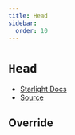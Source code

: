 ```yaml
---
title: Head
sidebar:
  order: 10
---
```


# `Head`

- [Starlight Docs](https://starlight.astro.build/reference/overrides/#head)
- [Source](https://github.com/withastro/starlight/blob/main/packages/starlight/components/Head.astro)


## Override

<Code code={Head} lang="astro" title="Head.astro" />
